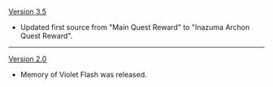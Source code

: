 {{Change History/Header}}
[[Version 3.5]]
* Updated first source from "Main Quest Reward" to "Inazuma Archon Quest Reward".
----
[[Version 2.0]]
* Memory of Violet Flash was released.